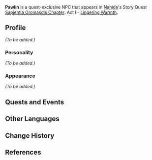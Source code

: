 {{Meta
|missing_NPC_profile  = yes
}}
{{Character Infobox
|type             = Quest NPC
|image            = NPC Pawlin.png
|region           = Sumeru
|affiliation      = 
|title            = 

|ancestry         = <!-- Clan/family -->
|father           = 
|mother           = 
|spouse           = 
|sibling          = 
|child            = 
|relative         = 

|voiceEN          = [https://www.trentmartinmedia.com/voice Trent Martin]<ref>Twitter: [https://twitter.com/StellarVO_FGC/status/1615127538585698304 EN VA Self Announcement]</ref>
|voiceCN          = 
|voiceJP          = 
}}
'''Pawlin''' is a quest-exclusive NPC that appears in [[Nahida]]'s Story Quest [[Sapientia Oromasdis Chapter]]: Act I - [[Lingering Warmth]].

<!--
==Location==
{{subst:#tag:gallery|
NPC Location {{subst:PAGENAME}}.png{{subst:!}}{{subst:PAGENAME}}'s location
NPC Location {{subst:PAGENAME}} Context.png{{subst:!}}Additional context
}}
-->
==Profile==
<!--Detailed story/lore information goes here.-->
''(To be added.)''

===Personality===
''(To be added.)''

===Appearance===
<!--Keep appearance section short and concise. Limit to 2 paragraphs with 3-4 sentences each.-->
''(To be added.)''

==Quests and Events==
{{Quests and Events}}
<!--
==Trivia==
* 
-->
==Other Languages==
{{Other Languages
|default_hidden = 1
|en      = Pawlin
|zhs     = 波林
|zhs_rm  = Bōlín
|zht     = 波林
|zht_rm  = Bōlín
|ja      = パウリン
|ja_rm   = Paurin
|ko      = 파울린
|ko_rm   = Paullin
|es      = Pawlin
|fr      = Pawlin
|ru      = Павлин
|th      = Pawlin
|vi      = Pawlin
|de      = Pawlin
|id      = Pawlin
|pt      = Pawlin
}}

==Change History==
{{Change History|3.2}}

==References==
{{Reflist}}